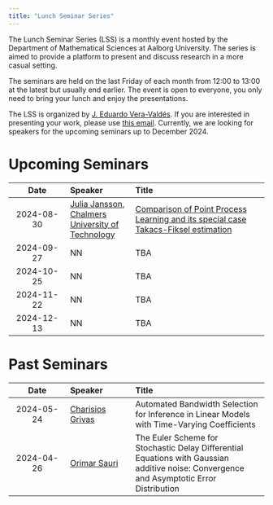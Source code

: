 ---
title: "Lunch Seminar Series"
---

The Lunch Seminar Series (LSS) is a monthly event hosted by the Department of Mathematical Sciences at Aalborg University. The series is aimed to provide a platform to present and discuss research in a more casual setting. 

The seminars are held on the last Friday of each month from 12:00 to 13:00 at the latest but usually end earlier. The event is open to everyone, you only need to bring your lunch and enjoy the presentations.

The LSS is organized by [J. Eduardo Vera-Valdés](https://everval.github.io/). If you are interested in presenting your work, please use [this email](mailto:eduardo@math.aau.dk). Currently, we are looking for speakers for the upcoming seminars up to December 2024.

# Upcoming Seminars


|      Date      | Speaker          | Title                            |
| :------------: | :--------------- | :------------------------------- | 
| 2024-08-30    | [Julia Jansson](https://juliamariajansson.wordpress.com/), [Chalmers University of Technology](https://www.chalmers.se/en/)  | [Comparison of Point Process Learning and its special case Takacs-Fiksel estimation](https://arxiv.org/abs/2405.19523) |
| 2024-09-27    | NN  | TBA |
| 2024-10-25    | NN  | TBA |
| 2024-11-22    | NN  | TBA |
| 2024-12-13    | NN  | TBA |


# Past Seminars


|      Date      | Speaker          | Title                            |
| :------------: | :--------------- | :------------------------------- |
| 2024-05-24 | [Charisios Grivas](https://vbn.aau.dk/da/persons/cgrivas) | Automated Bandwidth Selection for Inference in Linear Models with Time-Varying Coefficients    |  
| 2024-04-26 | [Orimar Sauri](https://sites.google.com/view/osauri/) | The Euler Scheme for Stochastic Delay Differential Equations with Gaussian additive noise: Convergence and Asymptotic Error Distribution |

